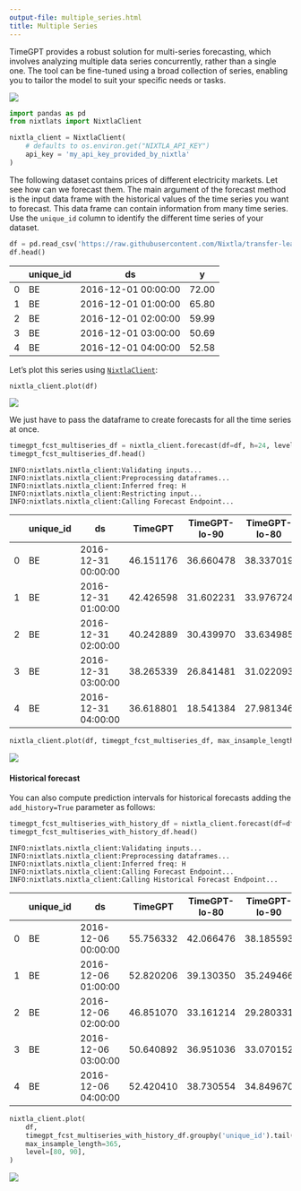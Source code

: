 ```yaml
---
output-file: multiple_series.html
title: Multiple Series
---
```



TimeGPT provides a robust solution for multi-series forecasting, which
involves analyzing multiple data series concurrently, rather than a
single one. The tool can be fine-tuned using a broad collection of
series, enabling you to tailor the model to suit your specific needs or
tasks.

[![](https://colab.research.google.com/assets/colab-badge.svg)](https://colab.research.google.com/github/Nixtla/nixtla/blob/main/nbs/docs/tutorials/6_multiple_series.ipynb)

```python
import pandas as pd
from nixtlats import NixtlaClient
```


```python
nixtla_client = NixtlaClient(
    # defaults to os.environ.get("NIXTLA_API_KEY")
    api_key = 'my_api_key_provided_by_nixtla'
)
```

The following dataset contains prices of different electricity markets.
Let see how can we forecast them. The main argument of the forecast
method is the input data frame with the historical values of the time
series you want to forecast. This data frame can contain information
from many time series. Use the `unique_id` column to identify the
different time series of your dataset.

```python
df = pd.read_csv('https://raw.githubusercontent.com/Nixtla/transfer-learning-time-series/main/datasets/electricity-short.csv')
df.head()
```

|     | unique_id | ds                  | y     |
|-----|-----------|---------------------|-------|
| 0   | BE        | 2016-12-01 00:00:00 | 72.00 |
| 1   | BE        | 2016-12-01 01:00:00 | 65.80 |
| 2   | BE        | 2016-12-01 02:00:00 | 59.99 |
| 3   | BE        | 2016-12-01 03:00:00 | 50.69 |
| 4   | BE        | 2016-12-01 04:00:00 | 52.58 |

Let’s plot this series using
[`NixtlaClient`](https://nixtlaverse.nixtla.io/nixtla/index.html):

```python
nixtla_client.plot(df)
```

![](/nixtla/docs/tutorials/6_multiple_series_files/figure-markdown_strict/cell-6-output-1.png)

We just have to pass the dataframe to create forecasts for all the time
series at once.

```python
timegpt_fcst_multiseries_df = nixtla_client.forecast(df=df, h=24, level=[80, 90])
timegpt_fcst_multiseries_df.head()
```

``` text
INFO:nixtlats.nixtla_client:Validating inputs...
INFO:nixtlats.nixtla_client:Preprocessing dataframes...
INFO:nixtlats.nixtla_client:Inferred freq: H
INFO:nixtlats.nixtla_client:Restricting input...
INFO:nixtlats.nixtla_client:Calling Forecast Endpoint...
```

|     | unique_id | ds                  | TimeGPT   | TimeGPT-lo-90 | TimeGPT-lo-80 | TimeGPT-hi-80 | TimeGPT-hi-90 |
|-----|-----------|---------------------|-----------|---------------|---------------|---------------|---------------|
| 0   | BE        | 2016-12-31 00:00:00 | 46.151176 | 36.660478     | 38.337019     | 53.965334     | 55.641875     |
| 1   | BE        | 2016-12-31 01:00:00 | 42.426598 | 31.602231     | 33.976724     | 50.876471     | 53.250964     |
| 2   | BE        | 2016-12-31 02:00:00 | 40.242889 | 30.439970     | 33.634985     | 46.850794     | 50.045809     |
| 3   | BE        | 2016-12-31 03:00:00 | 38.265339 | 26.841481     | 31.022093     | 45.508585     | 49.689197     |
| 4   | BE        | 2016-12-31 04:00:00 | 36.618801 | 18.541384     | 27.981346     | 45.256256     | 54.696218     |

```python
nixtla_client.plot(df, timegpt_fcst_multiseries_df, max_insample_length=365, level=[80, 90])
```

![](/nixtla/docs/tutorials/6_multiple_series_files/figure-markdown_strict/cell-8-output-1.png)

#### Historical forecast

You can also compute prediction intervals for historical forecasts
adding the `add_history=True` parameter as follows:

```python
timegpt_fcst_multiseries_with_history_df = nixtla_client.forecast(df=df, h=24, level=[80, 90], add_history=True)
timegpt_fcst_multiseries_with_history_df.head()
```

``` text
INFO:nixtlats.nixtla_client:Validating inputs...
INFO:nixtlats.nixtla_client:Preprocessing dataframes...
INFO:nixtlats.nixtla_client:Inferred freq: H
INFO:nixtlats.nixtla_client:Calling Forecast Endpoint...
INFO:nixtlats.nixtla_client:Calling Historical Forecast Endpoint...
```

|     | unique_id | ds                  | TimeGPT   | TimeGPT-lo-80 | TimeGPT-lo-90 | TimeGPT-hi-80 | TimeGPT-hi-90 |
|-----|-----------|---------------------|-----------|---------------|---------------|---------------|---------------|
| 0   | BE        | 2016-12-06 00:00:00 | 55.756332 | 42.066476     | 38.185593     | 69.446188     | 73.327072     |
| 1   | BE        | 2016-12-06 01:00:00 | 52.820206 | 39.130350     | 35.249466     | 66.510062     | 70.390946     |
| 2   | BE        | 2016-12-06 02:00:00 | 46.851070 | 33.161214     | 29.280331     | 60.540926     | 64.421810     |
| 3   | BE        | 2016-12-06 03:00:00 | 50.640892 | 36.951036     | 33.070152     | 64.330748     | 68.211632     |
| 4   | BE        | 2016-12-06 04:00:00 | 52.420410 | 38.730554     | 34.849670     | 66.110266     | 69.991150     |

```python
nixtla_client.plot(
    df, 
    timegpt_fcst_multiseries_with_history_df.groupby('unique_id').tail(365 + 24), 
    max_insample_length=365, 
    level=[80, 90],
)
```

![](/nixtla/docs/tutorials/6_multiple_series_files/figure-markdown_strict/cell-10-output-1.png)

